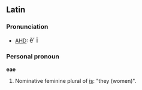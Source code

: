 ==Latin==
===Pronunciation===
*[[AHD]]: <big> &#277;&prime; &#299; </big>

===Personal pronoun===
'''eae'''
# Nominative feminine plural of [[is]]: "they (women)".